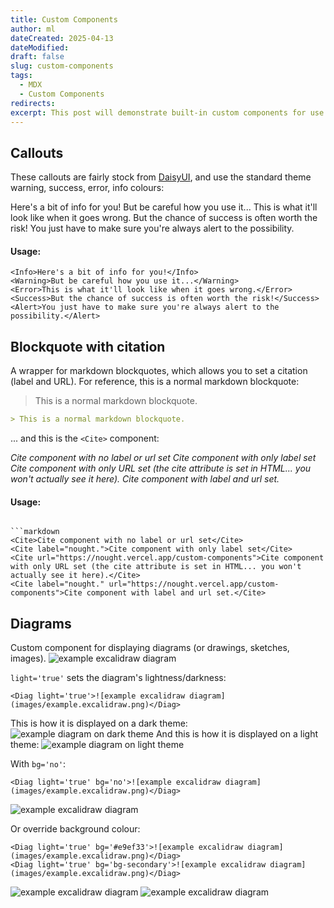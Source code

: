 ```yaml
---
title: Custom Components
author: ml
dateCreated: 2025-04-13
dateModified:
draft: false
slug: custom-components
tags:
  - MDX
  - Custom Components
redirects:
excerpt: This post will demonstrate built-in custom components for use within MDX files.
---
```


## Callouts

These callouts are fairly stock from [DaisyUI](https://daisyui.com/components/alert/), and use the standard theme warning, success, error, info colours:

<Info>Here's a bit of info for you!</Info>
<Warning>But be careful how you use it...</Warning>
<Error>This is what it'll look like when it goes wrong.</Error>
<Success>But the chance of success is often worth the risk!</Success>
<Alert>You just have to make sure you're always alert to the possibility.</Alert>

#### Usage:

```mdx
<Info>Here's a bit of info for you!</Info>
<Warning>But be careful how you use it...</Warning>
<Error>This is what it'll look like when it goes wrong.</Error>
<Success>But the chance of success is often worth the risk!</Success>
<Alert>You just have to make sure you're always alert to the possibility.</Alert>
```

## Blockquote with citation

A wrapper for markdown blockquotes, which allows you to set a citation (label and URL). For reference, this is a normal markdown blockquote:

> This is a normal markdown blockquote.
```markdown
> This is a normal markdown blockquote.
```
... and this is the `<Cite>` component:

<Cite>Cite component with no label or url set</Cite>
<Cite label="nought.">Cite component with only label set</Cite>
<Cite url="https://nought.vercel.app/custom-components">Cite component with only URL set (the cite attribute is set in HTML... you won't actually see it here).</Cite>
<Cite label="nought." url="https://nought.vercel.app/custom-components">Cite component with label and url set.</Cite>

#### Usage:

```mdx

```markdown
<Cite>Cite component with no label or url set</Cite>
<Cite label="nought.">Cite component with only label set</Cite>
<Cite url="https://nought.vercel.app/custom-components">Cite component with only URL set (the cite attribute is set in HTML... you won't actually see it here).</Cite>
<Cite label="nought." url="https://nought.vercel.app/custom-components">Cite component with label and url set.</Cite>
```

## Diagrams

Custom component for displaying diagrams (or drawings, sketches, images). 
<Diag light='true'>![example excalidraw diagram](images/example.excalidraw.png)</Diag>

`light='true'` sets the diagram's lightness/darkness:

```mdx
<Diag light='true'>![example excalidraw diagram](images/example.excalidraw.png)</Diag>
```
This is how it is displayed on a dark theme:
![example diagram on dark theme](images/diag-dark_display.png)
And this is how it is displayed on a light theme:
![example diagram on light theme](images/diag-light_display.png)

With `bg='no'`:
```mdx
<Diag light='true' bg='no'>![example excalidraw diagram](images/example.excalidraw.png)</Diag>
```
<Diag light='true' bg='no'>![example excalidraw diagram](images/example.excalidraw.png)</Diag>

Or override background colour:
```mdx
<Diag light='true' bg='#e9ef33'>![example excalidraw diagram](images/example.excalidraw.png)</Diag>
<Diag light='true' bg='bg-secondary'>![example excalidraw diagram](images/example.excalidraw.png)</Diag>
```
<Diag light='true' bg='#e9ef33'>![example excalidraw diagram](images/example.excalidraw.png)</Diag>
<Diag light='true' bg='bg-secondary'>![example excalidraw diagram](images/example.excalidraw.png)</Diag>